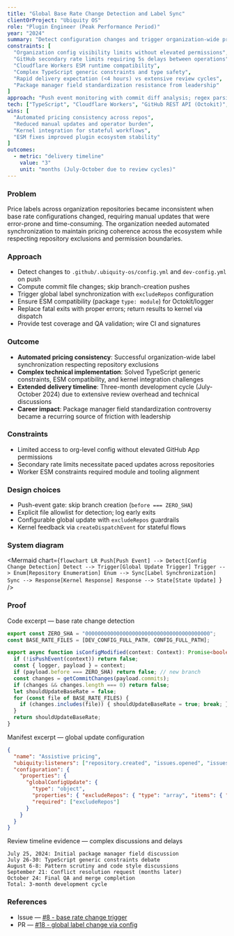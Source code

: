 ```yaml
---
title: "Global Base Rate Change Detection and Label Sync"
clientOrProject: "Ubiquity OS"
role: "Plugin Engineer (Peak Performance Period)"
year: "2024"
summary: "Detect configuration changes and trigger organization-wide price label synchronization. Simple concept, complex execution due to TypeScript constraints, review overhead, and the package manager field controversy that started my downfall."
constraints: [
  "Organization config visibility limits without elevated permissions",
  "GitHub secondary rate limits requiring 5s delays between operations",
  "Cloudflare Workers ESM runtime compatibility",
  "Complex TypeScript generic constraints and type safety",
  "Rapid delivery expectation (<4 hours) vs extensive review cycles",
  "Package manager field standardization resistance from leadership"
]
approach: "Push event monitoring with commit diff analysis; regex parsing for base rate changes; global label synchronization with excludeRepos configuration; ESM module conversion for compatibility; kernel integration via dispatch events; comprehensive testing and QA validation."
tech: ["TypeScript", "Cloudflare Workers", "GitHub REST API (Octokit)", "UbiquityOS Kernel", "ES Modules", "Jest"]
wins: [
  "Automated pricing consistency across repos",
  "Reduced manual updates and operator burden",
  "Kernel integration for stateful workflows",
  "ESM fixes improved plugin ecosystem stability"
]
outcomes:
  - metric: "delivery timeline"
    value: "3"
    unit: "months (July-October due to review cycles)"
---
```


### Problem
Price labels across organization repositories became inconsistent when base rate configurations changed, requiring manual updates that were error-prone and time-consuming. The organization needed automated synchronization to maintain pricing coherence across the ecosystem while respecting repository exclusions and permission boundaries.

### Approach
- Detect changes to `.github/.ubiquity-os/config.yml` and `dev-config.yml` on push
- Compute commit file changes; skip branch-creation pushes
- Trigger global label synchronization with `excludeRepos` configuration
- Ensure ESM compatibility (package `type: module`) for Octokit/logger
- Replace fatal exits with proper errors; return results to kernel via dispatch
- Provide test coverage and QA validation; wire CI and signatures

### Outcome
- **Automated pricing consistency**: Successful organization-wide label synchronization respecting repository exclusions
- **Complex technical implementation**: Solved TypeScript generic constraints, ESM compatibility, and kernel integration challenges  
- **Extended delivery timeline**: Three-month development cycle (July-October 2024) due to extensive review overhead and technical discussions
- **Career impact**: Package manager field standardization controversy became a recurring source of friction with leadership

### Constraints
- Limited access to org-level config without elevated GitHub App permissions
- Secondary rate limits necessitate paced updates across repositories
- Worker ESM constraints required module and tooling alignment

### Design choices
- Push-event gate: skip branch creation (`before === ZERO_SHA`)
- Explicit file allowlist for detection; log early exits
- Configurable global update with `excludeRepos` guardrails
- Kernel feedback via `createDispatchEvent` for stateful flows


### System diagram

<Mermaid
  chart={`flowchart LR
    Push[Push Event] --> Detect[Config Change Detection]
    Detect --> Trigger[Global Update Trigger]
    Trigger --> Enum[Repository Enumeration]
    Enum --> Sync[Label Synchronization]
    Sync --> Response[Kernel Response]
    Response --> State[State Update]
  `}
/>

### Proof
Code excerpt — base rate change detection

```ts
export const ZERO_SHA = "0000000000000000000000000000000000000000";
const BASE_RATE_FILES = [DEV_CONFIG_FULL_PATH, CONFIG_FULL_PATH];

export async function isConfigModified(context: Context): Promise<boolean> {
  if (!isPushEvent(context)) return false;
  const { logger, payload } = context;
  if (payload.before === ZERO_SHA) return false; // new branch
  const changes = getCommitChanges(payload.commits);
  if (changes && changes.length === 0) return false;
  let shouldUpdateBaseRate = false;
  for (const file of BASE_RATE_FILES) {
    if (changes.includes(file)) { shouldUpdateBaseRate = true; break; }
  }
  return shouldUpdateBaseRate;
}
```

Manifest excerpt — global update configuration

```json
{
  "name": "Assistive pricing",
  "ubiquity:listeners": ["repository.created", "issues.opened", "issues.labeled", "issues.unlabeled", "label.edited", "issue_comment.created", "push"],
  "configuration": {
    "properties": {
      "globalConfigUpdate": {
        "type": "object",
        "properties": { "excludeRepos": { "type": "array", "items": { "type": "string" } } },
        "required": ["excludeRepos"]
      }
    }
  }
}
```

Review timeline evidence — complex discussions and delays

```text
July 25, 2024: Initial package manager field discussion
July 26-30: TypeScript generic constraints debate  
August 6-8: Pattern scrutiny and code style discussions
September 21: Conflict resolution request (months later)
October 24: Final QA and merge completion
Total: 3-month development cycle
```

### References
- Issue — [#8 - base rate change trigger](https://github.com/ubiquity-os/plugins-wishlist/issues/8 "base rate change trigger")
- PR — [#18 - global label change via config](https://github.com/ubiquity-os-marketplace/daemon-pricing/pull/18 "global label change via config")


